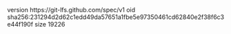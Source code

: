 version https://git-lfs.github.com/spec/v1
oid sha256:231294d2d62c1edd49da57651a1fbe5e97350461cd62840e2f38f6c3e44f190f
size 19226

